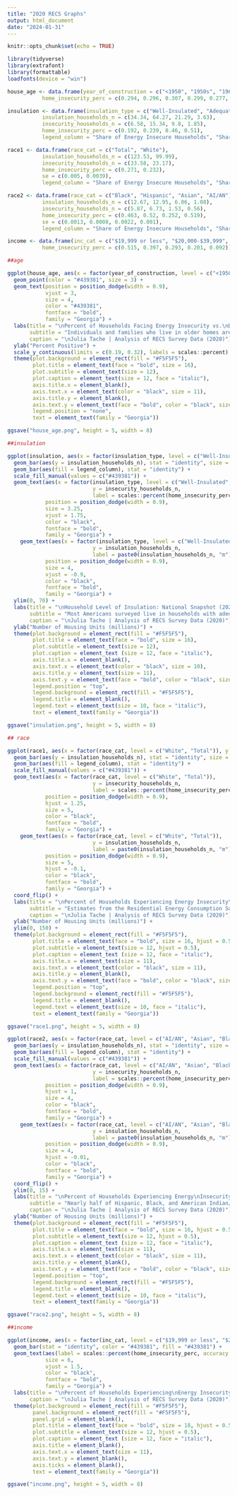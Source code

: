 ---
title: "2020 RECS Graphs"
output: html_document
date: "2024-01-31"
---

```{r setup, include=FALSE}
knitr::opts_chunk$set(echo = TRUE)
```

```{r load packages}

library(tidyverse)
library(extrafont)
library(formattable)
loadfonts(device = "win")

```

```{r dataframes}

house_age <- data.frame(year_of_construction = c("<1950", "1950s", "1960s", "1970s", "1980s", "1990s", "2000s", "2010-15", "2016-20"),
           home_insecurity_perc = c(0.294, 0.296, 0.307, 0.299, 0.277, 0.238, 0.223, 0.242, 0.21))

insulation <- data.frame(insulation_type = c("Well-Insulated", "Adequately Insulated", "Poorly Insulated", "No Insulation"),
           insulation_households_n = c(34.34, 64.27, 21.29, 3.63),
           insecurity_households_n = c(6.58, 15.34, 9.8, 1.85),
           home_insecurity_perc = c(0.192, 0.239, 0.46, 0.51),
           legend_column = "Share of Energy Insecure Households", "Share of Energy Insecure Households", "Share of Energy Insecure Households", "Share of Energy Insecure Households")

race1 <- data.frame(race_cat = c("Total", "White"),
           insulation_households_n = c(123.53, 99.99),
           insecurity_households_n = c(33.58, 23.17),
           home_insecurity_perc = c(0.271, 0.232),
           se = c(0.005, 0.0039),
           legend_column = "Share of Energy Insecure Households", "Share of Energy Insecure Households")

race2 <- data.frame(race_cat = c("Black", "Hispanic", "Asian", "AI/AN"),
           insulation_households_n = c(12.67, 12.95, 6.06, 1.08),
           insecurity_households_n = c(5.87, 6.73, 1.53, 0.56),
           home_insecurity_perc = c(0.463, 0.52, 0.252, 0.519),
           se = c(0.0013, 0.0008, 0.0022, 0.001),
           legend_column = "Share of Energy Insecure Households", "Share of Energy Insecure Households", "Share of Energy Insecure Households", "Share of Energy Insecure Households")

income <- data.frame(inc_cat = c("$19,999 or less", "$20,000-$39,999", "$40,000-$59,999", "$60,000-$99,999", "$100,000+"),
           home_insecurity_perc = c(0.515, 0.397, 0.293, 0.201, 0.092))

```


```{r graphs}

##age

ggplot(house_age, aes(x = factor(year_of_construction, level = c("<1950", "1950s", "1960s", "1970s", "1980s", "1990s", "2000s", "2010-15", "2016-20")), y = home_insecurity_perc, label = scales::percent(home_insecurity_perc, accuracy = 0.1))) +
  geom_point(color = "#439381", size = 3) +
  geom_text(position = position_dodge(width = 0.9),
            vjust = 3,
            size = 4,
            color = "#439381",
            fontface = "bold",
            family = "Georgia") +
  labs(title = "\nPercent of Households Facing Energy Insecurity vs.\nDecade Home was Constructed (2020)",
       subtitle = "Individuals and families who live in older homes are more likely to experience energy insecurity.",
       caption = "\nJulia Tache | Analysis of RECS Survey Data (2020)") +
  ylab("Percent Positive") +
  scale_y_continuous(limits = c(0.19, 0.32), labels = scales::percent) +
  theme(plot.background = element_rect(fill = "#F5F5F5"),
        plot.title = element_text(face = "bold", size = 16),
        plot.subtitle = element_text(size = 12),
        plot.caption = element_text(size = 12, face = "italic"),
        axis.title.x = element_blank(),
        axis.text.x = element_text(color = "black", size = 11),
        axis.title.y = element_blank(),
        axis.text.y = element_text(face = "bold", color = "black", size = 11),
        legend.position = "none",
        text = element_text(family = "Georgia"))

ggsave("house_age.png", height = 5, width = 8)

##insulation

ggplot(insulation, aes(x = factor(insulation_type, level = c("Well-Insulated", "Adequately Insulated", "Poorly Insulated", "No Insulation")), y = insecurity_households_n, fill = legend_column)) +
  geom_bar(aes(y = insulation_households_n), stat = "identity", size = 1, color = "#e4fde1", fill = "#e4fde1", alpha = 0.5) +
  geom_bar(aes(fill = legend_column), stat = "identity") +
  scale_fill_manual(values = c("#439381")) +
  geom_text(aes(x = factor(insulation_type, level = c("Well-Insulated", "Adequately Insulated", "Poorly Insulated", "No Insulation")),
                           y = insecurity_households_n,
                           label = scales::percent(home_insecurity_perc, accuracy = 0.1)),
            position = position_dodge(width = 0.9),
            size = 3.25,
            vjust = 1.75,
            color = "black",
            fontface = "bold",
            family = "Georgia") +
    geom_text(aes(x = factor(insulation_type, level = c("Well-Insulated", "Adequately Insulated", "Poorly Insulated", "No Insulation")),
                           y = insulation_households_n,
                           label = paste0(insulation_households_n, "m")),
            position = position_dodge(width = 0.9),
            size = 4,
            vjust = -0.9,
            color = "black",
            fontface = "bold",
            family = "Georgia") +
  ylim(0, 70) +
  labs(title = "\nHousehold Level of Insulation: National Snapshot (2020)",
       subtitle = "Most Americans surveyed live in households with adequate insulation.\nProper insulation and weatherization play a huge role in ensuring\nefficient home heating and cooling.",
       caption = "\nJulia Tache | Analysis of RECS Survey Data (2020)") +
  ylab("Number of Housing Units (millions)") +
  theme(plot.background = element_rect(fill = "#F5F5F5"),
        plot.title = element_text(face = "bold", size = 16),
        plot.subtitle = element_text(size = 12),
        plot.caption = element_text (size = 12, face = "italic"),
        axis.title.x = element_blank(),
        axis.text.x = element_text(color = "black", size = 10),
        axis.title.y = element_text(size = 11),
        axis.text.y = element_text(face = "bold", color = "black", size = 11),
        legend.position = "top",
        legend.background = element_rect(fill = "#F5F5F5"),
        legend.title = element_blank(),
        legend.text = element_text(size = 10, face = "italic"),
        text = element_text(family = "Georgia"))

ggsave("insulation.png", height = 5, width = 8)

## race

ggplot(race1, aes(x = factor(race_cat, level = c("White", "Total")), y = insecurity_households_n, fill = legend_column)) +
  geom_bar(aes(y = insulation_households_n), stat = "identity", size = 1, color = "#e4fde1", fill = "#e4fde1", alpha = 0.5) +
  geom_bar(aes(fill = legend_column), stat = "identity") +
  scale_fill_manual(values = c("#439381")) +
  geom_text(aes(x = factor(race_cat, level = c("White", "Total")),
                           y = insecurity_households_n,
                           label = scales::percent(home_insecurity_perc, accuracy = 0.1)),
            position = position_dodge(width = 0.9),
            hjust = 1.25,
            size = 5,
            color = "black",
            fontface = "bold",
            family = "Georgia") +
    geom_text(aes(x = factor(race_cat, level = c("White", "Total")),
                           y = insulation_households_n,
                           label = paste0(insulation_households_n, "m")),
            position = position_dodge(width = 0.9),
            size = 5,
            hjust = -0.1,
            color = "black",
            fontface = "bold",
            family = "Georgia") +
  coord_flip() +
  labs(title = "\nPercent of Households Experiencing Energy Insecurity\n(Total vs. White Households) (2020)",
       subtitle = "Estimates from the Residential Energy Consumption Survey (RECS)",
       caption = "\nJulia Tache | Analysis of RECS Survey Data (2020)") +
  ylab("Number of Housing Units (millions)") +
  ylim(0, 150) +
  theme(plot.background = element_rect(fill = "#F5F5F5"),
        plot.title = element_text(face = "bold", size = 16, hjust = 0.5),
        plot.subtitle = element_text(size = 12, hjust = 0.5),
        plot.caption = element_text (size = 12, face = "italic"),
        axis.title.x = element_text(size = 11),
        axis.text.x = element_text(color = "black", size = 11),
        axis.title.y = element_blank(),
        axis.text.y = element_text(face = "bold", color = "black", size = 11),
        legend.position = "top",
        legend.background = element_rect(fill = "#F5F5F5"),
        legend.title = element_blank(),
        legend.text = element_text(size = 10, face = "italic"),
        text = element_text(family = "Georgia"))

ggsave("race1.png", height = 5, width = 8)

ggplot(race2, aes(x = factor(race_cat, level = c("AI/AN", "Asian", "Black", "Hispanic")), y = insecurity_households_n, fill = legend_column)) +
  geom_bar(aes(y = insulation_households_n), stat = "identity", size = 1, color = "#e4fde1", fill = "#e4fde1", alpha = 0.5) +
  geom_bar(aes(fill = legend_column), stat = "identity") +
  scale_fill_manual(values = c("#439381")) +
  geom_text(aes(x = factor(race_cat, level = c("AI/AN", "Asian", "Black", "Hispanic")),
                           y = insecurity_households_n,
                           label = scales::percent(home_insecurity_perc, accuracy = 0.1)),
            position = position_dodge(width = 0.9),
            hjust = 1,
            size = 4,
            color = "black",
            fontface = "bold",
            family = "Georgia") +
    geom_text(aes(x = factor(race_cat, level = c("AI/AN", "Asian", "Black", "Hispanic")),
                           y = insulation_households_n,
                           label = paste0(insulation_households_n, "m")),
            position = position_dodge(width = 0.9),
            size = 4,
            hjust = -0.01,
            color = "black",
            fontface = "bold",
            family = "Georgia") +
  coord_flip() +
  ylim(0, 15) +
  labs(title = "\nPercent of Households Experiencing Energy\nInsecurity by Race (2020)",
       subtitle = "Nearly half of Hispanic, Black, and American Indian/Alaska Native\n(AI/AN) households experience some level of energy insecurity.\nEstimates from the Residential Energy Consumption Survey (RECS)",
       caption = "\nJulia Tache | Analysis of RECS Survey Data (2020)") +
  ylab("Number of Housing Units (millions)") +
  theme(plot.background = element_rect(fill = "#F5F5F5"),
        plot.title = element_text(face = "bold", size = 16, hjust = 0.5),
        plot.subtitle = element_text(size = 12, hjust = 0.5),
        plot.caption = element_text (size = 12, face = "italic"),
        axis.title.x = element_text(size = 11),
        axis.text.x = element_text(color = "black", size = 11),
        axis.title.y = element_blank(),
        axis.text.y = element_text(face = "bold", color = "black", size = 11),
        legend.position = "top",
        legend.background = element_rect(fill = "#F5F5F5"),
        legend.title = element_blank(),
        legend.text = element_text(size = 10, face = "italic"),
        text = element_text(family = "Georgia"))

ggsave("race2.png", height = 5, width = 8)

##income

ggplot(income, aes(x = factor(inc_cat, level = c("$19,999 or less", "$20,000-$39,999", "$40,000-$59,999", "$60,000-$99,999", "$100,000+")), y = home_insecurity_perc)) +
  geom_bar(stat = "identity", color = "#439381", fill = "#439381") +
  geom_text(aes(label = scales::percent(home_insecurity_perc, accuracy = 0.1)),
            size = 6,
            vjust = 1.5,
            color = "black",
            fontface = "bold",
            family = "Georgia") +
  labs(title = "\nPercent of Households Experiencing\nEnergy Insecurity by Income (2020)\n",
       caption = "\nJulia Tache | Analysis of RECS Survey Data (2020)") +
  theme(plot.background = element_rect(fill = "#F5F5F5"),
        panel.background = element_rect(fill = "#F5F5F5"),
        panel.grid = element_blank(),
        plot.title = element_text(face = "bold", size = 18, hjust = 0.5),
        plot.subtitle = element_text(size = 12, hjust = 0.5),
        plot.caption = element_text (size = 12, face = "italic"),
        axis.title = element_blank(),
        axis.text.x = element_text(size = 11),
        axis.text.y = element_blank(),
        axis.ticks = element_blank(),
        text = element_text(family = "Georgia"))

ggsave("income.png", height = 5, width = 8)

```
